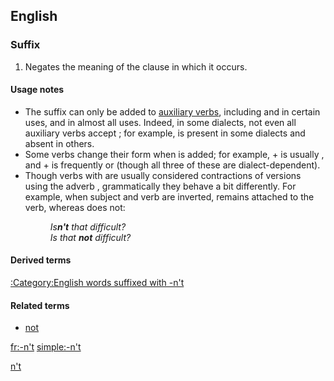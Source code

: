 {{also|not}}
==English==

===Suffix===
{{infl|en|suffix|head=-n’t|sort=nt}}

# Negates the meaning of the clause in which it occurs.

====Usage notes====
* The suffix {{term||-n't|lang=en}} can only be added to [[auxiliary verb]]s, including {{term|dare|lang=en}} and {{term|need|lang=en}} in certain uses, and {{term|be|lang=en}} in almost all uses. Indeed, in some dialects, not even all auxiliary verbs accept {{term||-n't|lang=en}}; for example, {{term|mayn't|lang=en}} is present in some dialects and absent in others.
* Some verbs change their form when {{term||-n't|lang=en}} is added; for example, {{term|shall|lang=en}} + {{term||-n't|lang=en}} is usually {{term|shan't|lang=en}}, and {{term|am|lang=en}} + {{term||-n't|lang=en}} is frequently {{term|aren't|lang=en}} or {{term|ain't|lang=en}} (though all three of these are dialect-dependent).
* Though verbs with {{term||-n't|lang=en}} are usually considered contractions of versions using the adverb {{term|not|lang=en}}, grammatically they behave a bit differently. For example, when subject and verb are inverted, {{term||-n't|lang=en}} remains attached to the verb, whereas {{term||not|lang=en}} does not:
*: ''Is'''n't''' that difficult?''
*: ''Is that '''not''' difficult?''

====Derived terms====
[[:Category:English words suffixed with -n't]]

====Related terms====
* [[not]] <!-- this should probably go in ===Etymology===, but I'm not confident enough . . . -->

[[Category:English nonproductive suffixes|n't]]

[[fr:-n't]]
[[simple:-n't]]
